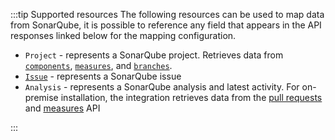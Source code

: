:::tip Supported resources
The following resources can be used to map data from SonarQube, it is possible to reference any field that appears in
the API responses linked below for the mapping configuration.

- `Project` - represents a SonarQube project. Retrieves data
  from [`components`](https://next.sonarqube.com/sonarqube/web_api/api/components), [`measures`](https://next.sonarqube.com/sonarqube/web_api/api/measures),
  and [`branches`](https://next.sonarqube.com/sonarqube/web_api/api/project_branches).
- [`Issue`](https://next.sonarqube.com/sonarqube/web_api/api/issues) -  represents a SonarQube issue
- `Analysis` - represents a SonarQube analysis and latest activity. For on-premise installation, the integration retrieves data from the [pull requests](https://next.sonarqube.com/sonarqube/web_api/api/project_pull_requests) and [measures](https://next.sonarqube.com/sonarqube/web_api/api/measures) API

:::
